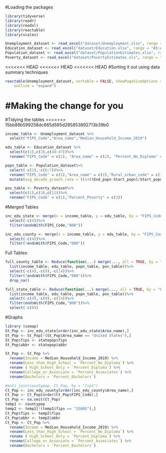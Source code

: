#Loading the packages
```r
library(tidyverse)
library(readr)
library(readxl)
library(reactable)
library(scales)
```

```r
Unemployment_dataset <- read_excel("dataset/Unemployment.xlsx", range = "A5:CN3201")
Education_dataset <- read_excel("dataset/Education.xlsx", range = "A5:AU3209")
Population_dataset <- read_excel("dataset/PopulationEstimates.xlsx", range = "A2:H3203")
Poverty_dataset <- read_excel("dataset/PovertyEstimates.xls", range = "A5:AB3198")
```

<<<<<<< HEAD
<<<<<<< HEAD
<<<<<<< HEAD
#Sorting it out using data summary techniques

```r
reactable(Unemployment_dataset, sortable = FALSE, showPageSizeOptions = TRUE, 
    onClick = "expand")
```
#Making the change for you
=======
#Tidying the tables
>>>>>>> 15bb89b599258dc665d595d285853892713b39b0

```r
income_table <- Unemployment_dataset %>%
  select("FIPS_Code","Area_name","Median_Household_Income_2019")

edu_table <- Education_dataset %>%
  select(c(1),c(3),c(44:47))%>%
  rename("FIPS_Code" = c(1), "Area_name" = c(2), "Percent_No_Diploma" = c(3), "Percent_Diploma" = c(4), "Percent_Associates" = c(5),"Percent_Bachelors" = c(6))

popn_table <- Population_dataset%>%
  select(-c(2),-c(6:7))%>%
  rename("FIPS_Code" = c(1),"Area_name" = c(2),"Rural_urban_code" = c(3),"Start_popn" = c(4), "End_popn" = c(5))%>%
  mutate(avg_decade_growth_rate = ((1+((End_popn-Start_popn)/Start_popn))^(1/3)-1))

pov_table <- Poverty_dataset%>%
  select(c(1),c(3),c(11))%>%
  rename("FIPS_Code" = c(1),"Percent_Poverty" = c(3))

```

#Merged Tables

```r
inc_edu_state <- merge(x = income_table, y = edu_table, by = "FIPS_Code")%>%
  select(-c(4))%>%
  filter(endsWith(FIPS_Code,"000"))

inc_edu_county <- merge(x = income_table, y = edu_table, by = "FIPS_Code")%>%
  select(-c(4))%>%
  filter(!endsWith(FIPS_Code,"000"))
```

Full Tables:

```r
full_county_table <- Reduce(function(...) merge(..., all = TRUE, by = "FIPS_Code"),
  list(income_table, edu_table, popn_table, pov_table))%>%
  select(-c(4),-c(9),-c(14))%>%
  filter(!endsWith(FIPS_Code,"000"))%>%
  drop_na()

full_state_table <- Reduce(function(...) merge(..., all = TRUE, by = "FIPS_Code"),
  list(income_table, edu_table, popn_table, pov_table))%>%
  select(-c(4),-c(9),-c(14))%>%
  filter(endsWith(FIPS_Code,"000"))%>%
  select(-c(8))

```

#Graphs

```r


library (usmap)
St_Pop <- inc_edu_state[order(inc_edu_state$Area_name),]
St_Pop <- St_Pop[!(St_Pop$Area_name == "United States"),]
St_Pop$fips <- statepop$fips
St_Pop$abbr <- statepop$abbr

St_Pop <- St_Pop %>% 
  rename(Income = Median_Household_Income_2019) %>% 
  rename(Less_than_High_School = `Percent_No_Diploma`) %>% 
  rename ( High_School_Only = `Percent_Diploma`) %>% 
  rename(College_or_Associate = `Percent_Associates`) %>% 
  rename(Bachelors = `Percent_Bachelors`)

```

```r
#anti_join(countypop, Ct_Pop, by = "fips")
Ct_Pop <- inc_edu_county[order(inc_edu_county$Area_name),]
Ct_Pop <- Ct_Pop[order(Ct_Pop$FIPS_Code),]
Ct_Pop <- na.omit(Ct_Pop)
temp1 <- countypop
temp2 <- temp1[!(temp1$fips == "15005"),]
Ct_Pop$fips <- temp2$fips
Ct_Pop$abbr <- temp2$abbr
Ct_Pop <- Ct_Pop %>% 
  rename(Income = Median_Household_Income_2019) %>% 
  rename(Less_than_High_School = `Percent_No_Diploma`) %>% 
  rename ( High_School_Only = `Percent_Diploma`) %>% 
  rename(College_or_Associate = `Percent_Associates`) %>% 
  rename(Bachelors = `Percent_Bachelors`)

```


